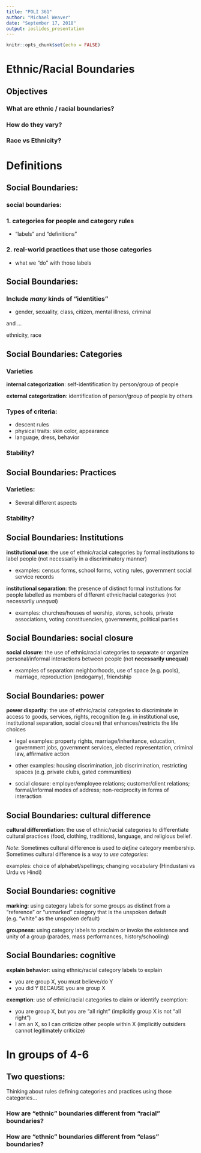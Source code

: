 ```yaml
---
title: "POLI 361"
author: "Michael Weaver"
date: "September 17, 2018"
output: ioslides_presentation
---
```


```r
knitr::opts_chunk$set(echo = FALSE)
```

# Ethnic/Racial Boundaries

## Objectives

### What are ethnic / racial boundaries?

### How do they vary?

### Race vs Ethnicity?

# Definitions

## Social Boundaries:

### **social boundaries**:

### 1. categories for people and category rules

- "labels" and "definitions"

### 2. real-world practices that use those categories

- what we "do" with those labels

## Social Boundaries:

### Include *many* kinds of "identities"

- gender, sexuality, class, citizen, mental illness, criminal

and ...

ethnicity, race

## Social Boundaries: Categories

### Varieties

**internal categorization**: self-identification by person/group of people

**external categorization**: identification of person/group of people by others

### Types of criteria:

- descent rules
- physical traits: skin color, appearance
- language, dress, behavior

### Stability?

## Social Boundaries: Practices


### Varieties:

- Several different aspects

### Stability?

## Social Boundaries: Institutions

**institutional use**: the use of ethnic/racial categories by formal institutions to label people (not necessarily in a discriminatory manner)

- examples: census forms, school forms, voting rules, government social service records

**institutional separation**: the presence of distinct formal institutions for people labelled as members of different ethnic/racial categories (not necessarily *unequal*)

- examples: churches/houses of worship, stores, schools, private associations, voting constituencies, governments, political parties

## Social Boundaries: social closure

**social closure**:  the use of ethnic/racial categories to separate or organize personal/informal interactions between people (not **necessarily unequal**)

- examples of separation: neighborhoods, use of space (e.g. pools), marriage, reproduction (endogamy), friendship

## Social Boundaries: power
  
**power disparity**: the use of ethnic/racial categories to discriminate in access to goods, services, rights, recognition (e.g. in institutional use, institutional separation, social closure) that enhances/restricts the life choices

- legal examples: property rights, marriage/inheritance, education, government jobs, government services, elected representation, criminal law, affirmative action

- other examples: housing discrimination, job discrimination, restricting spaces (e.g. private clubs, gated communities)

- social closure: employer/employee relations; customer/client relations; formal/informal modes of address; non-reciprocity in forms of interaction

  
## Social Boundaries: cultural difference

**cultural differentiation**: the use of ethnic/racial categories to differentiate cultural practices (food, clothing, traditions), language, and religious belief.


*Note*: Sometimes cultural difference is used to *define* category membership. Sometimes cultural difference is a way to *use categories*:

examples: choice of alphabet/spellings; changing vocabulary (Hindustani vs Urdu vs Hindi)

## Social Boundaries: cognitive

**marking**: using category labels for some groups as distinct from a "reference" or "unmarked" category that is the unspoken default (e.g. "white" as the unspoken default)

**groupness**: using category labels to proclaim or invoke the existence and unity of a group (parades, mass performances, history/schooling)

## Social Boundaries: cognitive

**explain behavior**: using ethnic/racial category labels to explain 

- you are group X, you must believe/do Y
- you did Y BECAUSE you are group X

**exemption**: use of ethnic/racial categories to claim or identify exemption:

- you are group X, but you are "all right" (implicitly group X is not "all right")
- I am an X, so I can criticize other people within X (implicitly outsiders cannot legitimately criticize)


# In groups of 4-6


## Two questions:

Thinking about rules defining categories and practices using those categories...

### How are "ethnic" boundaries different from "racial" boundaries?

### How are "ethnic" boundaries different from "class" boundaries?




